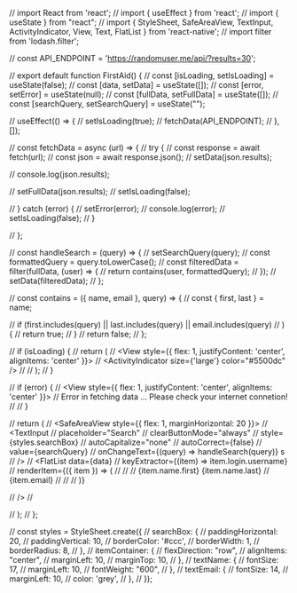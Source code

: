 // import React from 'react';
// import { useEffect } from 'react';
// import { useState } from "react";
// import { StyleSheet, SafeAreaView, TextInput, ActivityIndicator, View, Text, FlatList } from 'react-native';
// import filter from 'lodash.filter';

// const API_ENDPOINT = 'https://randomuser.me/api/?results=30';

// export default function FirstAid() {
//   const [isLoading, setIsLoading] = useState(false);
//   const [data, setData] = useState([]);
//   const [error, setError] = useState(null);
//   const [fullData, setFullData] = useState([]);
//   const [searchQuery, setSearchQuery] = useState("");

//   useEffect(() => {
//     setIsLoading(true);
//     fetchData(API_ENDPOINT);
//   }, []);

//   const fetchData = async (url) => {
//     try {
//       const response = await fetch(url);
//       const json = await response.json();
//       setData(json.results);

//       console.log(json.results);

//       setFullData(json.results);
//       setIsLoading(false);

//     } catch (error) {
//       setError(error);
//       console.log(error);
//       setIsLoading(false);
//     }

//   };

//   const handleSearch = (query) => {
//     setSearchQuery(query);
//     const formattedQuery = query.toLowerCase();
//     const filteredData = filter(fullData, (user) => {
//       return contains(user, formattedQuery);
//     });
//     setData(filteredData);
//   };

//   const contains = ({ name, email }, query) => {
//     const { first, last } = name;

//     if (first.includes(query) || last.includes(query) || email.includes(query)
//     ) {
//       return true;
//     }
//     return false;
//   };

//   if (isLoading) {
//     return (
//       <View style={{ flex: 1, justifyContent: 'center', alignItems: 'center' }}>
//         <ActivityIndicator size={'large'} color="#5500dc" />
//       </View>
//     );
//   }

//   if (error) {
//     <View style={{ flex: 1, justifyContent: 'center', alignItems: 'center' }}>
//       <Text>Error in fetching data ... Please check your internet connetion!</Text>
//     </View>
//   }

//   return (
//     <SafeAreaView style={{ flex: 1, marginHorizontal: 20 }}>
//       <TextInput
//         placeholder="Search"
//         clearButtonMode="always"
//         style={styles.searchBox}
//         autoCapitalize="none"
//         autoCorrect={false}
//         value={searchQuery}
//         onChangeText={(query) => handleSearch(query)} s
//       />
//       <FlatList data={data}
//         keyExtractor={(item) => item.login.username}
//         renderItem={({ item }) => (
//           <View style={styles.itemContainer}>
//             <View>
//               <Text style={styles.textName}>{item.name.first} {item.name.last}</Text>
//               <Text style={styles.Email}>{item.email}</Text>
//             </View>
//           </View>
//         )}

//       />
//     </SafeAreaView>

//   );
// };

// const styles = StyleSheet.create({
//   searchBox: {
//     paddingHorizontal: 20,
//     paddingVertical: 10,
//     borderColor: '#ccc',
//     borderWidth: 1,
//     borderRadius: 8,
//   },
//   itemContainer: {
//     flexDirection: "row",
//     alignItems: "center",
//     marginLeft: 10,
//     marginTop: 10,
//   },
//   textName: {
//     fontSize: 17,
//     marginLeft: 10,
//     fontWeight: "600",
//   },
//   textEmail: {
//     fontSize: 14,
//     marginLeft: 10,
//     color: 'grey',
//   },
// });